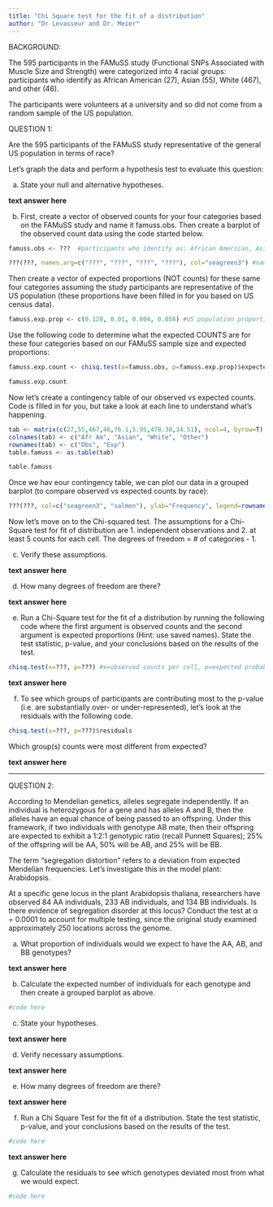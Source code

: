 ```yaml
---
title: "Chi Square test for the fit of a distribution"
author: "Dr Levasseur and Dr. Meier"
---
```


BACKGROUND:

The 595 participants in the FAMuSS study (Functional SNPs Associated with Muscle Size and Strength) were categorized into 4 racial groups: participants who identify as African American (27), Asian (55), White (467), and other (46).

The participants were volunteers at a university and so did not come from a random sample of the US population.


QUESTION 1:

Are the 595 participants of the FAMuSS study representative of the general US population in terms of race? 

Let's graph the data and perform a hypothesis test to evaluate this question:


a) State your null and alternative hypotheses. 

__text answer here__ 


b) First, create a vector of observed counts for your four categories based on the FAMuSS study and name it famuss.obs. Then create a barplot of the observed count data using the code started below.


```r
famuss.obs <- ???  #participants who identify as: African American, Asian, White, Other

???(???, names.arg=c("???", "???", "???", "???"), col="seagreen3") #names.arg labels your bars
```


Then create a vector of expected proportions (NOT counts) for these same four categories assuming the study participants are representative of the US population (these proportions have been filled in for you based on US census data).

```r
famuss.exp.prop <- c(0.128, 0.01, 0.804, 0.058) #US population proportions based on the US census for each racial group
```


Use the following code to determine what the expected COUNTS are for these four categories based on our FAMuSS sample size and expected proportions:

```r
famuss.exp.count <- chisq.test(x=famuss.obs, p=famuss.exp.prop)$expected

famuss.exp.count
```


Now let's create a contingency table of our observed vs expected counts. Code is filled in for you, but take a look at each line to understand what's happening.

```r
tab <- matrix(c(27,55,467,46,76.1,5.95,478.38,34.51), ncol=4, byrow=T)
colnames(tab) <- c("Afr Am", "Asian", "White", "Other")
rownames(tab) <- c("Obs", "Exp")
table.famuss <- as.table(tab)

table.famuss
```


Once we hav eour contingency table, we can plot our data in a grouped barplot (to compare observed vs expected counts by race):

```r
???(???, col=c("seagreen3", "salmon"), ylab="Frequency", legend=rownames(table.famuss), beside=T)  #if you remove the beside=T part, you get a stacked barplot! But that's less useful here when we want to compare counts
```




Now let's move on to the Chi-squared test. The assumptions for a Chi-Square test for fit of distribution are 1. independent observations and 2. at least 5 counts for each cell. The degrees of freedom = # of categories - 1.

c) Verify these assumptions. 

__text answer here__  


d) How many degrees of freedom are there? 

__text answer here__ 


e) Run a Chi-Square test for the fit of a distribution by running the following code where the first argument is observed counts and the second argument is expected proportions (Hint: use saved names). State the test statistic, p-value, and your conclusions based on the results of the test. 

```r
chisq.test(x=???, p=???) #x=observed counts per cell, p=expected probabilities/proportions per cell 
```

__text answer here__ 


f) To see which groups of participants are contributing most to the p-value (i.e. are substantially over- or under-represented), let's look at the residuals with the following code. 

```r
chisq.test(x=???, p=???)$residuals
```

Which group(s) counts were most different from expected? 

__text answer here__ 



---------------------------------------------------------------------

QUESTION 2:

According to Mendelian genetics, alleles segregate independently. If an individual is heterozygous for a gene and has alleles A and B, then the alleles have an equal chance of being passed to an offspring. Under this framework, if two individuals with genotype AB mate, then their offspring are expected to exhibit a 1:2:1 genotypic ratio (recall Punnett Squares); 25% of the offspring will be AA, 50% will be AB, and 25% will be BB.

The term "segregation distortion" refers to a deviation from expected Mendelian frequencies. Let's investigate this in the model plant: Arabidopsis.


At a specific gene locus in the plant Arabidopsis thaliana, researchers have observed 84 AA individuals, 233 AB individuals, and 134 BB individuals. Is there evidence of segregation disorder at this locus? Conduct the test at α = 0.0001 to account for multiple testing, since the original study examined approximately 250 locations across the genome.

a) What proportion of individuals would we expect to have the AA, AB, and BB genotypes? 

__text answer here__ 


b) Calculate the expected number of individuals for each genotype and then create a grouped barplot as above.

```r
#code here 
```


c) State your hypotheses. 

__text answer here__ 


d) Verify necessary assumptions. 

__text answer here__ 


e) How many degrees of freedom are there? 

__text answer here__ 


f) Run a Chi Square Test for the fit of a distribution. State the test statistic, p-value, and your conclusions based on the results of the test.

```r
#code here 
```

__text answer here__ 


g) Calculate the residuals to see which genotypes deviated most from what we would expect. 

```r
#code here 
```



